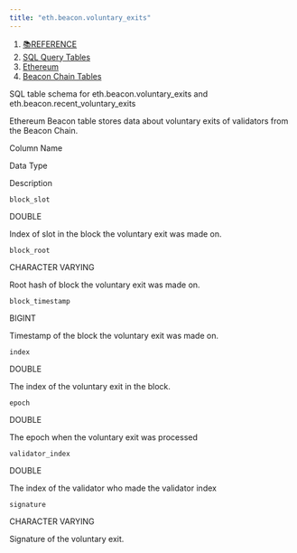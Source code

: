 ```yaml
---
title: "eth.beacon.voluntary_exits"
---
```


1. [📚REFERENCE](/reference)
2. [SQL Query Tables](/reference/sql-query-tables)
3. [Ethereum](/reference/sql-query-tables/ethereum)
4. [Beacon Chain Tables](/reference/sql-query-tables/ethereum/beacon-chain-tables)

SQL table schema for eth.beacon.voluntary\_exits and eth.beacon.recent\_voluntary\_exits

Ethereum Beacon table stores data about voluntary exits of validators from the Beacon Chain.

Column Name

Data Type

Description

`block_slot`

DOUBLE

Index of slot in the block the voluntary exit was made on.

`block_root`

CHARACTER VARYING

Root hash of block the voluntary exit was made on.

`block_timestamp`

BIGINT

Timestamp of the block the voluntary exit was made on.

`index`

DOUBLE

The index of the voluntary exit in the block.

`epoch`

DOUBLE

The epoch when the voluntary exit was processed

`validator_index`

DOUBLE

The index of the validator who made the validator index

`signature`

CHARACTER VARYING

Signature of the voluntary exit.
